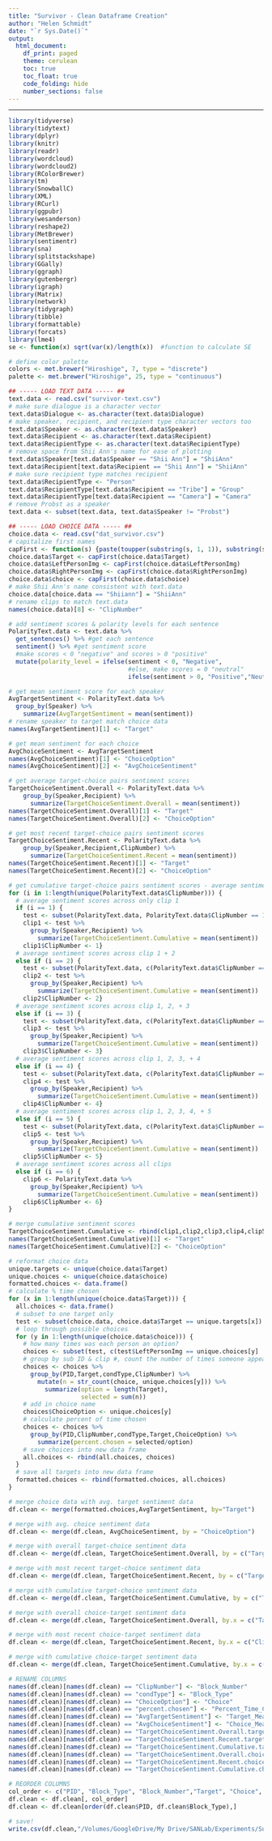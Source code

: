 ```yaml
---
title: "Survivor - Clean Dataframe Creation"
author: "Helen Schmidt"
date: "`r Sys.Date()`"
output:
  html_document:
    df_print: paged
    theme: cerulean
    toc: true
    toc_float: true
    code_folding: hide
    number_sections: false
---
```

<style>
h1, h2, h3, h4, h5, h6, legend {
    color: #046C9A;
}
</style>

***

```r
library(tidyverse)
library(tidytext)
library(dplyr)
library(knitr)
library(readr)
library(wordcloud)
library(wordcloud2)
library(RColorBrewer)
library(tm)
library(SnowballC)
library(XML)
library(RCurl)
library(ggpubr)
library(wesanderson)
library(reshape2)
library(MetBrewer)
library(sentimentr)
library(sna)
library(splitstackshape)
library(GGally)
library(ggraph)
library(gutenbergr)
library(igraph)
library(Matrix)
library(network)
library(tidygraph)
library(tibble)
library(formattable)
library(forcats)
library(lme4)
se <- function(x) sqrt(var(x)/length(x))  #function to calculate SE
```

```r
# define color palette
colors <- met.brewer("Hiroshige", 7, type = "discrete")
palette <- met.brewer("Hiroshige", 25, type = "continuous")

## ----- LOAD TEXT DATA ----- ##
text.data <- read.csv("survivor-text.csv")
# make sure dialogue is a character vector
text.data$Dialogue <- as.character(text.data$Dialogue)
# make speaker, recipient, and recipient type character vectors too
text.data$Speaker <- as.character(text.data$Speaker)
text.data$Recipient <- as.character(text.data$Recipient)
text.data$RecipientType <- as.character(text.data$RecipientType)
# remove space from Shii Ann's name for ease of plotting
text.data$Speaker[text.data$Speaker == "Shii Ann"] = "ShiiAnn"
text.data$Recipient[text.data$Recipient == "Shii Ann"] = "ShiiAnn"
# make sure recipient type matches recipient
text.data$RecipientType <- "Person"
text.data$RecipientType[text.data$Recipient == "Tribe"] = "Group"
text.data$RecipientType[text.data$Recipient == "Camera"] = "Camera"
# remove Probst as a speaker
text.data <- subset(text.data, text.data$Speaker != "Probst")

## ----- LOAD CHOICE DATA ----- ##
choice.data <- read.csv("dat_survivor.csv")
# capitalize first names
capFirst <- function(s) {paste(toupper(substring(s, 1, 1)), substring(s, 2), sep = "")}
choice.data$Target <- capFirst(choice.data$Target)
choice.data$LeftPersonImg <- capFirst(choice.data$LeftPersonImg)
choice.data$RightPersonImg <- capFirst(choice.data$RightPersonImg)
choice.data$choice <- capFirst(choice.data$choice)
# make Shii Ann's name consistent with text.data
choice.data[choice.data == "Shiiann"] = "ShiiAnn"
# rename clips to match text.data
names(choice.data)[8] <- "ClipNumber"
```

```r
# add sentiment scores & polarity levels for each sentence
PolarityText.data <- text.data %>% 
  get_sentences() %>% #get each sentence
  sentiment() %>% #get sentiment score
  #make scores < 0 "negative" and scores > 0 "positive"
  mutate(polarity_level = ifelse(sentiment < 0, "Negative", 
                                 #else, make scores = 0 "neutral"
                                 ifelse(sentiment > 0, "Positive","Neutral"))) 

# get mean sentiment score for each speaker
AvgTargetSentiment <- PolarityText.data %>%
  group_by(Speaker) %>%
    summarize(AvgTargetSentiment = mean(sentiment))
# rename speaker to target match choice data
names(AvgTargetSentiment)[1] <- "Target"

# get mean sentiment for each choice
AvgChoiceSentiment <- AvgTargetSentiment
names(AvgChoiceSentiment)[1] <- "ChoiceOption"
names(AvgChoiceSentiment)[2] <- "AvgChoiceSentiment"

# get average target-choice pairs sentiment scores
TargetChoiceSentiment.Overall <- PolarityText.data %>%
    group_by(Speaker,Recipient) %>%
      summarize(TargetChoiceSentiment.Overall = mean(sentiment))
names(TargetChoiceSentiment.Overall)[1] <- "Target"
names(TargetChoiceSentiment.Overall)[2] <- "ChoiceOption"

# get most recent target-choice pairs sentiment scores
TargetChoiceSentiment.Recent <- PolarityText.data %>%
    group_by(Speaker,Recipient,ClipNumber) %>%
      summarize(TargetChoiceSentiment.Recent = mean(sentiment))
names(TargetChoiceSentiment.Recent)[1] <- "Target"
names(TargetChoiceSentiment.Recent)[2] <- "ChoiceOption"

# get cumulative target-choice pairs sentiment scores - average sentiment score across clips seen so far (i.e. clip 1 cumulative scores are only from clip 1, clip 2 cumulative scores are average of clip 1 and 2, etc.)
for (i in 1:length(unique(PolarityText.data$ClipNumber))) {
  # average sentiment scores across only clip 1
  if (i == 1) {
    test <- subset(PolarityText.data, PolarityText.data$ClipNumber == 1)
    clip1 <- test %>%
      group_by(Speaker,Recipient) %>%
        summarize(TargetChoiceSentiment.Cumulative = mean(sentiment))
    clip1$ClipNumber <- 1}
  # average sentiment scores across clip 1 + 2
  else if (i == 2) {
    test <- subset(PolarityText.data, c(PolarityText.data$ClipNumber == 1 | PolarityText.data$ClipNumber == 2))
    clip2 <- test %>%
      group_by(Speaker,Recipient) %>%
        summarize(TargetChoiceSentiment.Cumulative = mean(sentiment))
    clip2$ClipNumber <- 2}
  # average sentiment scores across clip 1, 2, + 3
  else if (i == 3) {
    test <- subset(PolarityText.data, c(PolarityText.data$ClipNumber == 1 | PolarityText.data$ClipNumber == 2 | PolarityText.data$ClipNumber == 3))
    clip3 <- test %>%
      group_by(Speaker,Recipient) %>%
        summarize(TargetChoiceSentiment.Cumulative = mean(sentiment))
    clip3$ClipNumber <- 3}
  # average sentiment scores across clip 1, 2, 3, + 4
  else if (i == 4) {
    test <- subset(PolarityText.data, c(PolarityText.data$ClipNumber == 1 | PolarityText.data$ClipNumber == 2 | PolarityText.data$ClipNumber == 3 | PolarityText.data$ClipNumber == 4))
    clip4 <- test %>%
      group_by(Speaker,Recipient) %>%
        summarize(TargetChoiceSentiment.Cumulative = mean(sentiment))
    clip4$ClipNumber <- 4}
  # average sentiment scores across clip 1, 2, 3, 4, + 5
  else if (i == 5) {
    test <- subset(PolarityText.data, c(PolarityText.data$ClipNumber == 1 | PolarityText.data$ClipNumber == 2 | PolarityText.data$ClipNumber == 3 | PolarityText.data$ClipNumber == 4 | PolarityText.data$ClipNumber == 5))
    clip5 <- test %>%
      group_by(Speaker,Recipient) %>%
        summarize(TargetChoiceSentiment.Cumulative = mean(sentiment))
    clip5$ClipNumber <- 5}
  # average sentiment scores across all clips
  else if (i == 6) {
    clip6 <- PolarityText.data %>%
      group_by(Speaker,Recipient) %>%
        summarize(TargetChoiceSentiment.Cumulative = mean(sentiment))
    clip6$ClipNumber <- 6}
}

# merge cumulative sentiment scores
TargetChoiceSentiment.Cumulative <- rbind(clip1,clip2,clip3,clip4,clip5,clip6)
names(TargetChoiceSentiment.Cumulative)[1] <- "Target"
names(TargetChoiceSentiment.Cumulative)[2] <- "ChoiceOption"

```

```r
# reformat choice data
unique.targets <- unique(choice.data$Target)
unique.choices <- unique(choice.data$choice)
formatted.choices <- data.frame()
# calculate % time chosen
for (x in 1:length(unique(choice.data$Target))) {
  all.choices <- data.frame()
  # subset to one target only
  test <- subset(choice.data, choice.data$Target == unique.targets[x])
  # loop through possible choices
  for (y in 1:length(unique(choice.data$choice))) {
    # how many times was each person an option?
    choices <- subset(test, c(test$LeftPersonImg == unique.choices[y] | test$RightPersonImg == unique.choices[y]))
    # group by sub ID & clip #, count the number of times someone appears as a choice vs % time chosen
    choices <- choices %>%
      group_by(PID,Target,condType,ClipNumber) %>%
        mutate(n = str_count(choice, unique.choices[y])) %>%
          summarize(option = length(Target),
                    selected = sum(n))
    # add in choice name
    choices$ChoiceOption <- unique.choices[y]
    # calculate percent of time chosen
    choices <- choices %>%
      group_by(PID,ClipNumber,condType,Target,ChoiceOption) %>%
        summarize(percent.chosen = selected/option)
    # save choices into new data frame
    all.choices <- rbind(all.choices, choices)
  }
  # save all targets into new data frame
  formatted.choices <- rbind(formatted.choices, all.choices)
}

```

```r
# merge choice data with avg. target sentiment data
df.clean <- merge(formatted.choices,AvgTargetSentiment, by="Target")

# merge with avg. choice sentiment data
df.clean <- merge(df.clean, AvgChoiceSentiment, by = "ChoiceOption")

# merge with overall target-choice sentiment data
df.clean <- merge(df.clean, TargetChoiceSentiment.Overall, by = c("Target","ChoiceOption"))

# merge with most recent target-choice sentiment data
df.clean <- merge(df.clean, TargetChoiceSentiment.Recent, by = c("Target", "ChoiceOption", "ClipNumber"))

# merge with cumulative target-choice sentiment data
df.clean <- merge(df.clean, TargetChoiceSentiment.Cumulative, by = c("Target", "ChoiceOption", "ClipNumber"))

# merge with overall choice-target sentiment data
df.clean <- merge(df.clean, TargetChoiceSentiment.Overall, by.x = c("Target","ChoiceOption"), by.y = c("ChoiceOption", "Target"), suffixes = c(".target", ".choice"))

# merge with most recent choice-target sentiment data
df.clean <- merge(df.clean, TargetChoiceSentiment.Recent, by.x = c("ClipNumber", "Target", "ChoiceOption"), by.y = c("ClipNumber", "ChoiceOption", "Target"), suffixes = c(".target", ".choice"))

# merge with cumulative choice-target sentiment data
df.clean <- merge(df.clean, TargetChoiceSentiment.Cumulative, by.x = c("ClipNumber", "Target", "ChoiceOption"), by.y = c("ClipNumber", "ChoiceOption", "Target"), suffixes = c(".target", ".choice"))

# RENAME COLUMNS
names(df.clean)[names(df.clean) == "ClipNumber"] <- "Block_Number"
names(df.clean)[names(df.clean) == "condType"] <- "Block_Type"
names(df.clean)[names(df.clean) == "ChoiceOption"] <- "Choice"
names(df.clean)[names(df.clean) == "percent.chosen"] <- "Percent_Time_Chosen"
names(df.clean)[names(df.clean) == "AvgTargetSentiment"] <- "Target_Mean_Sentiment"
names(df.clean)[names(df.clean) == "AvgChoiceSentiment"] <- "Choice_Mean_Sentiment"
names(df.clean)[names(df.clean) == "TargetChoiceSentiment.Overall.target"] <- "Target-Choice_Sentiment_Overall"
names(df.clean)[names(df.clean) == "TargetChoiceSentiment.Recent.target"] <- "Target-Choice_Sentiment_Recent"
names(df.clean)[names(df.clean) == "TargetChoiceSentiment.Cumulative.target"] <- "Target-Choice_Sentiment_Cumulative"
names(df.clean)[names(df.clean) == "TargetChoiceSentiment.Overall.choice"] <- "Choice-Target_Sentiment_Overall"
names(df.clean)[names(df.clean) == "TargetChoiceSentiment.Recent.choice"] <- "Choice-Target_Sentiment_Recent"
names(df.clean)[names(df.clean) == "TargetChoiceSentiment.Cumulative.choice"] <- "Choice-Target_Sentiment_Cumulative"

# REORDER COLUMNS
col_order <- c("PID", "Block_Type", "Block_Number","Target", "Choice", "Percent_Time_Chosen", "Target_Mean_Sentiment", "Choice_Mean_Sentiment", "Target-Choice_Sentiment_Cumulative", "Target-Choice_Sentiment_Recent", "Target-Choice_Sentiment_Overall", "Choice-Target_Sentiment_Cumulative", "Choice-Target_Sentiment_Recent", "Choice-Target_Sentiment_Overall")
df.clean <- df.clean[, col_order]
df.clean <- df.clean[order(df.clean$PID, df.clean$Block_Type),]

# save!
write.csv(df.clean,"/Volumes/GoogleDrive/My Drive/SANLab/Experiments/Survivor - Relationship Predictions with Language/Analysis/survivor_data_cleaned.csv", row.names = FALSE)
```


